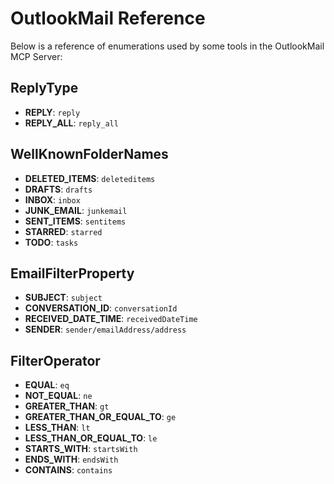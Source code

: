 # OutlookMail Reference

Below is a reference of enumerations used by some tools in the OutlookMail MCP Server:

## ReplyType

- **REPLY**: `reply`
- **REPLY_ALL**: `reply_all`

## WellKnownFolderNames

- **DELETED_ITEMS**: `deleteditems`
- **DRAFTS**: `drafts`
- **INBOX**: `inbox`
- **JUNK_EMAIL**: `junkemail`
- **SENT_ITEMS**: `sentitems`
- **STARRED**: `starred`
- **TODO**: `tasks`

## EmailFilterProperty

- **SUBJECT**: `subject`
- **CONVERSATION_ID**: `conversationId`
- **RECEIVED_DATE_TIME**: `receivedDateTime`
- **SENDER**: `sender/emailAddress/address`

## FilterOperator

- **EQUAL**: `eq`
- **NOT_EQUAL**: `ne`
- **GREATER_THAN**: `gt`
- **GREATER_THAN_OR_EQUAL_TO**: `ge`
- **LESS_THAN**: `lt`
- **LESS_THAN_OR_EQUAL_TO**: `le`
- **STARTS_WITH**: `startsWith`
- **ENDS_WITH**: `endsWith`
- **CONTAINS**: `contains`


